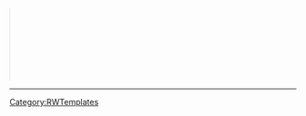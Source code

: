 <noinclude>[[Category:RWTemplates]]{{Documentation}}</noinclude><!--
--><includeonly><div><!--
-->{{Button Biome}}<span style="display:inline-block;width:1px;height:128px;background-color: rgba(0, 0, 0, .1);"></span><!--
-->{{Button Biome|Ocean}}{{Button Biome|Lake}}{{Button Biome|TemperateForest}}{{Button Biome|TropicalRainforest}}<!--
-->{{Button Biome|AridShrubland}}{{Button Biome|Desert}}{{Button Biome|ExtremeDesert}}<!--
-->{{Button Biome|BorealForest}}{{Button Biome|Tundra}}{{Button Biome|IceSheet}}{{Button Biome|SeaIce}}<!--
--></div><hr/></includeonly>